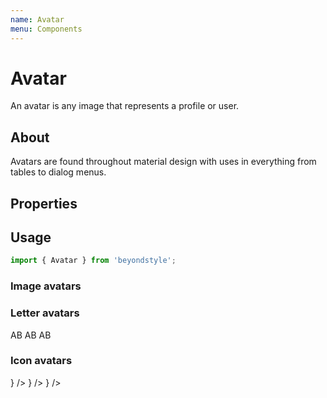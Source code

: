 ```yaml
---
name: Avatar
menu: Components
---
```



# Avatar

An avatar is any image that represents a profile or user.

## About

Avatars are found throughout material design with uses in everything from tables to dialog menus.

## Properties

<Props of={Avatar} />

## Usage

```js
import { Avatar } from 'beyondstyle';
```

### Image avatars

<Playground>
  <Avatar
    alt='Avatar image'
    src='./1.png'
    className='large'
  />
  <Avatar
    alt='Avatar image'
    src='./1.png'
    className='medium'
  />
  <Avatar
    alt='Avatar image'
    src='./1.png'
    className='small'
  />
</Playground>

### Letter avatars

<Playground>
  <Avatar alt='avatar letter' className='large'>AB</Avatar>
  <Avatar alt='avatar letter' className='medium'>AB</Avatar>
  <Avatar alt='avatar letter' className='small'>AB</Avatar>
</Playground>

### Icon avatars

<Playground>
  <Avatar
    alt='icon avatar'
    className='large'
    icon={<PersonIcon />}
  />
  <Avatar
    alt='icon avatar'
    className='medium'
    icon={<PersonIcon />}
  />
  <Avatar
    alt='icon avatar'
    className='small'
    icon={<PersonIcon />}
  />
</Playground>